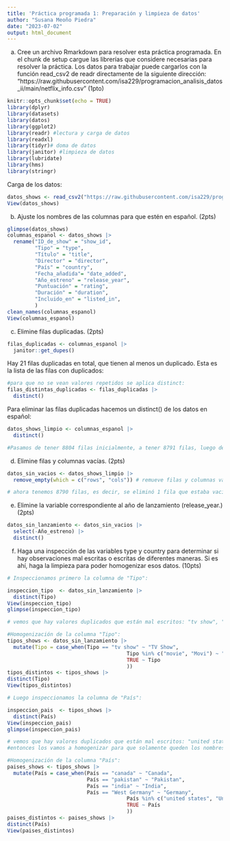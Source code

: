 ```yaml
---
title: 'Práctica programada 1: Preparación y limpieza de datos'
author: "Susana Meoño Piedra"
date: "2023-07-02"
output: html_document
---
```


a. Cree un archivo Rmarkdown para resolver esta práctica programada. En el chunk de setup cargue las librerías que considere necesarias para resolver la práctica. Los datos para trabajar puede cargarlos con la función read_csv2 de readr directamente de la siguiente dirección: “https://raw.githubusercontent.com/isa229/programacion_analisis_datos_ii/main/netflix_info.csv” (1pto)

```r
knitr::opts_chunk$set(echo = TRUE)
library(dplyr)
library(datasets)
library(datos)
library(ggplot2)
library(readr) #lectura y carga de datos
library(readxl)
library(tidyr)# doma de datos
library(janitor) #limpieza de datos
library(lubridate)
library(hms)
library(stringr)
```

Carga de los datos:

```r
datos_shows <- read_csv2("https://raw.githubusercontent.com/isa229/programacion_analisis_datos_ii/main/netflix_info.csv") 
View(datos_shows)

```

b. Ajuste los nombres de las columnas para que estén en español. (2pts)

```r
glimpse(datos_shows)
columnas_espanol <- datos_shows |>
  rename("ID_de_show" = "show_id",
         "Tipo" = "type",
         "Título" = "title",
         "Director" = "director",
         "País" = "country",
         "Fecha_añadida"= "date_added",
         "Año_estreno" = "release_year",
         "Puntuación" = "rating",
         "Duración" = "duration",
         "Incluido_en" = "listed_in",
         )
clean_names(columnas_espanol)
View(columnas_espanol)
```


c. Elimine filas duplicadas. (2pts)

```r
filas_duplicadas <- columnas_espanol |> 
  janitor::get_dupes()
```

Hay 21 filas duplicadas en total, que tienen al menos un duplicado. Esta es la lista de las filas con duplicados:

```r
#para que no se vean valores repetidos se aplica distinct:
filas_distintas_duplicadas <- filas_duplicadas |> 
  distinct()
```

Para eliminar las filas duplicadas hacemos un distinct() de los datos en español:

```r
datos_shows_limpio <- columnas_espanol |> 
  distinct()

#Pasamos de tener 8804 filas inicialmente, a tener 8791 filas, luego de eliminar las duplicadas.
```


d. Elimine filas y columnas vacías. (2pts)

```r
datos_sin_vacios <- datos_shows_limpio |> 
  remove_empty(which = c("rows", "cols")) # remueve filas y columnas vacías

# ahora tenemos 8790 filas, es decir, se eliminó 1 fila que estaba vacía. No se eliminó ninguna columna.
```


e. Elimine la variable correspondiente al año de lanzamiento (release_year.) (2pts)

```r
datos_sin_lanzamiento <- datos_sin_vacios |> 
  select(-Año_estreno) |> 
  distinct()
```


f. Haga una inspección de las variables type y country para determinar si hay observaciones mal escritas o escritas de diferentes maneras. Si es ahí, haga la limpieza para poder homogenizar esos datos. (10pts)

```r
# Inspeccionamos primero la columna de "Tipo":

inspeccion_tipo  <- datos_sin_lanzamiento |>
  distinct(Tipo)
View(inspeccion_tipo)
glimpse(inspeccion_tipo)

# vemos que hay valores duplicados que están mal escritos: "tv show", "movie", "Movi", entonces los vamos a homogenizar para que solamente queden dos posibles valores: "Movie" y "TV Show"
```

```r
#Homogenización de la columna "Tipo":
tipos_shows <- datos_sin_lanzamiento |> 
  mutate(Tipo = case_when(Tipo == "tv show" ~ "TV Show",
                                       Tipo %in% c("movie", "Movi") ~ "Movie",
                                       TRUE ~ Tipo 
                                       ))
tipos_distintos <- tipos_shows |>
distinct(Tipo)
View(tipos_distintos)
```


```r
# Luego inspeccionamos la columna de "País":

inspeccion_pais  <- tipos_shows |>
  distinct(País)
View(inspeccion_pais)
glimpse(inspeccion_pais)

# vemos que hay valores duplicados que están mal escritos: "united states", "United State", "pakistan", "india", "canada", 
#entonces los vamos a homogenizar para que solamente queden los nombres correctos: "United States", "India", "Pakistan", "Canada".
```

```r
#Homogenización de la columna "País":
paises_shows <- tipos_shows |> 
  mutate(País = case_when(País == "canada" ~ "Canada",
                          País == "pakistan" ~ "Pakistan",
                          País == "india" ~ "India",
                          País == "West Germany" ~ "Germany",
                                       País %in% c("united states", "United State") ~ "United States",
                                       TRUE ~ País 
                                       ))
paises_distintos <- paises_shows |>
distinct(País)
View(paises_distintos)
```

